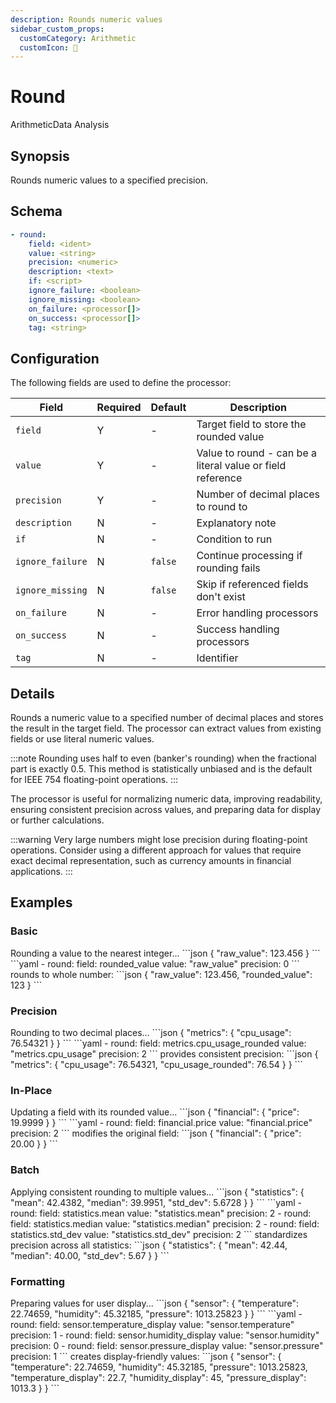 ```yaml
---
description: Rounds numeric values
sidebar_custom_props:
  customCategory: Arithmetic
  customIcon: 🔄
---
```


# Round

<span className="theme-doc-version-badge badge badge--primary">Arithmetic</span><span className="theme-doc-version-badge badge badge--secondary">Data Analysis</span>

## Synopsis

Rounds numeric values to a specified precision.

## Schema

```yaml {2-4}
- round:
    field: <ident>
    value: <string>
    precision: <numeric>
    description: <text>
    if: <script>
    ignore_failure: <boolean>
    ignore_missing: <boolean>
    on_failure: <processor[]>
    on_success: <processor[]>
    tag: <string>
```

## Configuration

The following fields are used to define the processor:

|Field|Required|Default|Description|
|---|---|---|---|
|`field`|Y|-|Target field to store the rounded value|
|`value`|Y|-|Value to round - can be a literal value or field reference|
|`precision`|Y|-|Number of decimal places to round to|
|`description`|N|-|Explanatory note|
|`if`|N|-|Condition to run|
|`ignore_failure`|N|`false`|Continue processing if rounding fails|
|`ignore_missing`|N|`false`|Skip if referenced fields don't exist|
|`on_failure`|N|-|Error handling processors|
|`on_success`|N|-|Success handling processors|
|`tag`|N|-|Identifier|

## Details

Rounds a numeric value to a specified number of decimal places and stores the result in the target field. The processor can extract values from existing fields or use literal numeric values.

:::note
Rounding uses half to even (banker's rounding) when the fractional part is exactly 0.5. This method is statistically unbiased and is the default for IEEE 754 floating-point operations.
:::

The processor is useful for normalizing numeric data, improving readability, ensuring consistent precision across values, and preparing data for display or further calculations.

:::warning
Very large numbers might lose precision during floating-point operations. Consider using a different approach for values that require exact decimal representation, such as currency amounts in financial applications.
:::

## Examples

### Basic

<ExampleGrid>
  <CommentCol>
    Rounding a value to the nearest integer...
  </CommentCol>
  <CodeCol>
    ```json
    {
      "raw_value": 123.456
    }
    ```
    ```yaml
    - round:
        field: rounded_value
        value: "raw_value"
        precision: 0
    ```
  </CodeCol>
  <CommentCol>
    rounds to whole number:
  </CommentCol>
  <CodeCol>
    ```json
    {
      "raw_value": 123.456,
      "rounded_value": 123
    }
    ```
  </CodeCol>
</ExampleGrid>

### Precision

<ExampleGrid>
  <CommentCol>
    Rounding to two decimal places...
  </CommentCol>
  <CodeCol>
    ```json
    {
      "metrics": {
        "cpu_usage": 76.54321
      }
    }
    ```
    ```yaml
    - round:
        field: metrics.cpu_usage_rounded
        value: "metrics.cpu_usage"
        precision: 2
    ```
  </CodeCol>
  <CommentCol>
    provides consistent precision:
  </CommentCol>
  <CodeCol>
    ```json
    {
      "metrics": {
        "cpu_usage": 76.54321,
        "cpu_usage_rounded": 76.54
      }
    }
    ```
  </CodeCol>
</ExampleGrid>

### In-Place

<ExampleGrid>
  <CommentCol>
    Updating a field with its rounded value...
  </CommentCol>
  <CodeCol>
    ```json
    {
      "financial": {
        "price": 19.9999
      }
    }
    ```
    ```yaml
    - round:
        field: financial.price
        value: "financial.price"
        precision: 2
    ```
  </CodeCol>
  <CommentCol>
    modifies the original field:
  </CommentCol>
  <CodeCol>
    ```json
    {
      "financial": {
        "price": 20.00
      }
    }
    ```
  </CodeCol>
</ExampleGrid>

### Batch

<ExampleGrid>
  <CommentCol>
    Applying consistent rounding to multiple values...
  </CommentCol>
  <CodeCol>
    ```json
    {
      "statistics": {
        "mean": 42.4382,
        "median": 39.9951,
        "std_dev": 5.6728
      }
    }
    ```
    ```yaml
    - round:
        field: statistics.mean
        value: "statistics.mean"
        precision: 2
    - round:
        field: statistics.median
        value: "statistics.median"
        precision: 2
    - round:
        field: statistics.std_dev
        value: "statistics.std_dev"
        precision: 2
    ```
  </CodeCol>
  <CommentCol>
    standardizes precision across all statistics:
  </CommentCol>
  <CodeCol>
    ```json
    {
      "statistics": {
        "mean": 42.44,
        "median": 40.00,
        "std_dev": 5.67
      }
    }
    ```
  </CodeCol>
</ExampleGrid>

### Formatting

<ExampleGrid>
  <CommentCol>
    Preparing values for user display...
  </CommentCol>
  <CodeCol>
    ```json
    {
      "sensor": {
        "temperature": 22.74659,
        "humidity": 45.32185,
        "pressure": 1013.25823
      }
    }
    ```
    ```yaml
    - round:
        field: sensor.temperature_display
        value: "sensor.temperature"
        precision: 1
    - round:
        field: sensor.humidity_display
        value: "sensor.humidity"
        precision: 0
    - round:
        field: sensor.pressure_display
        value: "sensor.pressure"
        precision: 1
    ```
  </CodeCol>
  <CommentCol>
    creates display-friendly values:
  </CommentCol>
  <CodeCol>
    ```json
    {
      "sensor": {
        "temperature": 22.74659,
        "humidity": 45.32185,
        "pressure": 1013.25823,
        "temperature_display": 22.7,
        "humidity_display": 45,
        "pressure_display": 1013.3
      }
    }
    ```
  </CodeCol>
</ExampleGrid>
